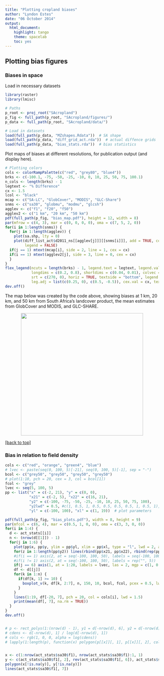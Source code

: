 ```yaml
---
title: "Plotting cropland biases"
author: "Lyndon Estes"
date: "06 October 2014"
output: 
  html_document:
    highlight: tango
    theme: spacelab
    toc: yes 
---
```


## Plotting bias figures
### Biases in space
Load in necessary datasets

```r
library(raster)
library(lmisc)

# Paths
p_root <- proj_root("SAcropland")
p_fig <- full_path(p_root, "SAcropland/figures/")
p_data <- full_path(p_root, "SAcropland/data/")

# Load in datasets
load(full_path(p_data, "MZshapes.Rdata"))  # SA shape
load(full_path(p_data, "diff_grid_act.rda"))  # actual diffence grids
load(full_path(p_data, "bias_stats.rda"))  # bias statistics
```

Plot maps of biases at different resolutions, for publication output (and display here). 
```r
# Plotting colors
cols <- colorRampPalette(c("red", "grey80", "blue4"))
brks <- c(-100.1, -75, -50, -25, -10, 0, 10, 25, 50, 75, 100.1)
n_cols <- length(brks) - 1
legtext <- "% Difference"
cx <- 1.5
lcol <- "black"
mcap <- c("SA-LC", "GlobCover", "MODIS", "GLC-Share")
snms <- c("sa30", "globmu", "modmu", "glcsh")
agglev <- c("f1", "f20", "f50")
agglev2 <- c("1 km", "20 km", "50 km")
pdf(full_path(p_fig, "bias_map.pdf"), height = 12, width = 8)
par(mfrow = c(4, 3), mar = c(0, 0, 0, 0), oma = c(7, 5, 2, 0))
for(i in 1:length(snms)) {
  for(j in 1:length(agglev)) {
    plot(sa.shp, lty = 0)
    plot(diff_list_act$d2011_ns[[agglev[j]]][[snms[i]]], add = TRUE, col = cols(n_cols), breaks = brks, 
         legend = FALSE)
  if(j == 1) mtext(mcap[i], side = 2, line = 1, cex = cx)
  if(i == 1) mtext(agglev2[j], side = 3, line = 0, cex = cx)
  }
}
flex_legend(ncuts = length(brks) - 1, legend.text = legtext, legend.vals = round(brks), 
            longdims = c(0.2, 0.8), shortdims = c(0.04, 0.01), colvec = cols(length(brks) - 1), 
            srt = c(270, 0), horiz = TRUE, textside = "bottom", legend.pos = c(4, 5), 
            leg.adj = list(c(0.25, 0), c(0.5, -0.5)), cex.val = cx, textcol = lcol, bordercol = lcol)
dev.off()

```

The map below was created by the code above, showing biases at 1 km, 20 km, and 50 km from South Africa's landcover product, the mean estimates from GlobCover and MODIS, and GLC-SHARE.  

<p align="center"><img src="../figures/bias_map.pdf" width="400px"></p> 

[[back to top]][Plotting bias figures]

### Bias in relation to field density

```r
cols <- c("red", "orange", "green4", "blue")
# lvec <- paste(seq(0, 100, 5)[-21], seq(0, 100, 5)[-1], sep = "-")
bcol <- c("grey50", "grey50", "grey50", "grey50")
# plot(1:10, pch = 20, cex = 3, col = bcol[1])
fcol <- "grey"
lvec <- seq(5, 100, 5)
pp <- list("x" = c(-2, 21), "y" = c(0, 0), 
           "x21" = c(-2, 5), "x22" = c(16, 21),
           "y2" = c(-100, -75, -50, -25, -10, 10, 25, 50, 75, 100), 
           "y2lwd" = 0.5, #c(1, 0.5, 1, 0.5, 0.5, 0.5, 0.5, 1, 0.5, 1), 
           "yl" = c(-100, 100), "xl" = c(1, 19))  # plot parameters

pdf(full_path(p_fig, "bias_plots.pdf"), width = 8, height = 9)
par(mfcol = c(6, 4), mar = c(0.5, 1, 0, 0), oma = c(3, 3, 0, 0))
for(i in 1:4) {
  d <- act_stats[[i]]
  n <- (nrow(d[[1]]) - 1)
  for(j in 1:6) {
    plot(pp$x, pp$y, ylim = pp$yl, xlim = pp$xl, type = "l", lwd = 2, axes = FALSE, xlab = "", ylab = "")
    for(z in 1:length(pp$y2)) lines(rbind(pp$x21, pp$x22), rbind(rep(pp$y2[z], 2)), lwd = pp$y2lwd[z])
    #if(i == 1) axis(2, at = seq(-100, 100, 50), labels = seq(-100, 100, 50), las = 2)
    #if(i != 1) axis(2, at = seq(-100, 100, 50), labels = rep("", 5))
    if(j == 6) axis(1, at = 1:20, labels = lvec, las = 2, mgp = c(1, 0.7, 0), tcl = -0.3)
    df <- d[[j]]
    for(k in 1:n) {
      if(df[k, 1] >= 10) {
        boxplot_v(k, df[k, 2:7], n, 150, 10, bcol, fcol, pcex = 0.5, lwd = c(1, 0.5, 2))
      }
    }
    lines(1:19, df[-20, 7], pch = 20, col = cols[i], lwd = 1.5)
    print(mean(df[, 7], na.rm = TRUE))
  }
}
dev.off()


# p <- rect_polys(1:(nrow(d) - 1), y1 = d[-nrow(d), 6], y2 = d[-nrow(d), 2])
# cdens <- d[-nrow(d), 1] / log(d[-nrow(d), 1])
# cols <- rgb(1, 0, 0, alpha = log(cdens))
# lapply(1:length(p), function(x) polygon(p[[x]][, 1], p[[x]][, 2], col = cols[x]))


x <- c(1:nrow(act_stats$sa30$f1), nrow(act_stats$sa30$f1):1, 1) 
y <- c(act_stats$sa30$f1[, 2], rev(act_stats$sa30$f1[, 6]), act_stats$sa30$f1[1, 2])
polygon(x[!is.na(y)], y[!is.na(y)])
lines(act_stats$sa30$f1[, 7])

```







